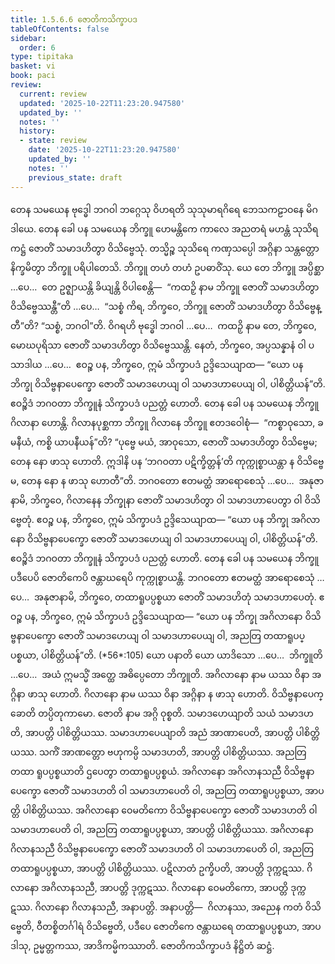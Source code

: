 ```yaml
---
title: 1.5.6.6 ဇောတိကသိက္ခာပဒ
tableOfContents: false
sidebar:
  order: 6
type: tipitaka
basket: vi
book: paci
review:
  current: review
  updated: '2025-10-22T11:23:20.947580'
  updated_by: ''
  notes: ''
  history:
  - state: review
    date: '2025-10-22T11:23:20.947580'
    updated_by: ''
    notes: ''
    previous_state: draft
---
```



<ReviewStatus review={frontmatter.review} showDetails={true} />

<HypothesisAnnotation frontmatter={frontmatter} />

<DynamicBreadcrumb />

<Division number="350" book="paci" e="ch" v="2" p="152">

<Paragraph number="1067" book="paci">
တေန သမယေန ဗုဒ္ဓေါ ဘဂဝါ ဘဂ္ဂေသု ဝိဟရတိ သုသုမာရဂိရေ ဘေသကဠာဝနေ မိဂဒါယေ. တေန ခေါ ပန သမယေန ဘိက္ခူ ဟေမန္တိကေ ကာလေ အညတရံ မဟန္တံ သုသိရကဋ္ဌံ ဇောတိံ သမာဒဟိတွာ ဝိသိဗ္ဗေသုံ. တသ္မိဉ္စ သုသိရေ ကဏှသပ္ပေါ အဂ္ဂိနာ သန္တတ္တော နိက္ခမိတွာ ဘိက္ခူ ပရိပါတေသိ. ဘိက္ခူ တဟံ တဟံ ဥပဓာဝိံသု.
</Paragraph>

<Paragraph number="1068" book="paci">
ယေ တေ ဘိက္ခူ အပ္ပိစ္ဆာ …ပေ…  တေ ဥဇ္ဈာယန္တိ ခိယျန္တိ ဝိပါစေန္တိ—  “ကထဉှိ နာမ ဘိက္ခူ ဇောတိံ သမာဒဟိတွာ ဝိသိဗ္ဗေဿန္တီ”တိ …ပေ…  “သစ္စံ ကိရ, ဘိက္ခဝေ, ဘိက္ခူ ဇောတိံ သမာဒဟိတွာ ဝိသိဗ္ဗေန္တီ”တိ? “သစ္စံ, ဘဂဝါ”တိ. ဝိဂရဟိ ဗုဒ္ဓေါ ဘဂဝါ …ပေ…  ကထဉှိ နာမ တေ, ဘိက္ခဝေ, မောဃပုရိသာ ဇောတိံ သမာဒဟိတွာ ဝိသိဗ္ဗေဿန္တိ. နေတံ, ဘိက္ခဝေ, အပ္ပသန္နာနံ ဝါ ပသာဒါယ …ပေ…  ဧဝဉ္စ ပန, ဘိက္ခဝေ, ဣမံ သိက္ခာပဒံ ဥဒ္ဒိသေယျာထ—
</Paragraph>

<Paragraph number="1069" book="paci">
<Emphasis>“ယော ပန ဘိက္ခု ဝိသိဗ္ဗနာပေက္ခော ဇောတိံ သမာဒဟေယျ ဝါ သမာဒဟာပေယျ ဝါ, ပါစိတ္တိယန်”</Emphasis>တိ.
</Paragraph>

<Paragraph number="1070" book="paci">
ဧဝဉ္စိဒံ ဘဂဝတာ ဘိက္ခူနံ သိက္ခာပဒံ ပညတ္တံ ဟောတိ.
</Paragraph>

</Division>
<Division number="351" book="paci" e="ch" v="2" p="152">

<Paragraph number="1071" book="paci">
တေန ခေါ ပန သမယေန ဘိက္ခူ ဂိလာနာ ဟောန္တိ. ဂိလာနပုစ္ဆကာ ဘိက္ခူ ဂိလာနေ ဘိက္ခူ ဧတဒဝေါစုံ—  “ကစ္စာဝုသော, ခမနီယံ, ကစ္စိ ယာပနီယန်”တိ? “ပုဗ္ဗေ မယံ, အာဝုသော, ဇောတိံ သမာဒဟိတွာ ဝိသိဗ္ဗေမ; တေန နော ဖာသု ဟောတိ. ဣဒါနိ ပန ‘ဘဂဝတာ ပဋိက္ခိတ္တန်’တိ ကုက္ကုစ္စာယန္တာ န ဝိသိဗ္ဗေမ, တေန နော န ဖာသု ဟောတီ”တိ. ဘဂဝတော ဧတမတ္ထံ အာရောစေသုံ …ပေ…  အနုဇာနာမိ, ဘိက္ခဝေ, ဂိလာနေန ဘိက္ခုနာ ဇောတိံ သမာဒဟိတွာ ဝါ သမာဒဟာပေတွာ ဝါ ဝိသိဗ္ဗေတုံ. ဧဝဉ္စ ပန, ဘိက္ခဝေ, ဣမံ သိက္ခာပဒံ ဥဒ္ဒိသေယျာထ—
</Paragraph>

<Paragraph number="1072" book="paci">
<Emphasis>“ယော ပန ဘိက္ခု အဂိလာနော ဝိသိဗ္ဗနာပေက္ခော ဇောတိံ သမာဒဟေယျ</Emphasis> <Emphasis>ဝါ သမာဒဟာပေယျ ဝါ, ပါစိတ္တိယန်”</Emphasis>တိ.
</Paragraph>

<Paragraph number="1073" book="paci">
ဧဝဉ္စိဒံ ဘဂဝတာ ဘိက္ခူနံ သိက္ခာပဒံ ပညတ္တံ ဟောတိ.
</Paragraph>

</Division>
<Division number="352" book="paci" e="ch" v="2" p="153">

<Paragraph number="1074" book="paci">
တေန ခေါ ပန သမယေန ဘိက္ခူ ပဒီပေပိ ဇောတိကေပိ ဇန္တာဃရေပိ ကုက္ကုစ္စာယန္တိ. ဘဂဝတော ဧတမတ္ထံ အာရောစေသုံ …ပေ…  အနုဇာနာမိ, ဘိက္ခဝေ, တထာရူပပ္ပစ္စယာ ဇောတိံ သမာဒဟိတုံ သမာဒဟာပေတုံ. ဧဝဉ္စ ပန, ဘိက္ခဝေ, ဣမံ သိက္ခာပဒံ ဥဒ္ဒိသေယျာထ—
</Paragraph>

</Division>
<Division number="353" book="paci" e="ch" v="2" p="153">

<Paragraph number="1075" book="paci">
<Emphasis>“ယော ပန ဘိက္ခု အဂိလာနော ဝိသိဗ္ဗနာပေက္ခော ဇောတိံ သမာဒဟေယျ ဝါ သမာဒဟာပေယျ ဝါ, အညတြ တထာရူပပ္ပစ္စယာ, ပါစိတ္တိယန်”</Emphasis>တိ. (*56*:<Emphasis>105</Emphasis>)
</Paragraph>

</Division>
<Division number="354" book="paci" e="ch" v="2" p="153">

<Paragraph number="1076" book="paci">
<Emphasis>ယော ပနာ</Emphasis>တိ ယော ယာဒိသော …ပေ…  <Emphasis>ဘိက္ခူ</Emphasis>တိ …ပေ…  အယံ ဣမသ္မိံ အတ္ထေ အဓိပ္ပေတော ဘိက္ခူတိ.
</Paragraph>

<Paragraph number="1077" book="paci">
<Emphasis>အဂိလာနော</Emphasis> နာမ ယဿ ဝိနာ အဂ္ဂိနာ ဖာသု ဟောတိ.
</Paragraph>

<Paragraph number="1078" book="paci">
<Emphasis>ဂိလာနော</Emphasis> နာမ ယဿ ဝိနာ အဂ္ဂိနာ န ဖာသု ဟောတိ.
</Paragraph>

<Paragraph number="1079" book="paci">
<Emphasis>ဝိသိဗ္ဗနာပေက္ခော</Emphasis>တိ တပ္ပိတုကာမော.
</Paragraph>

<Paragraph number="1080" book="paci">
<Emphasis>ဇောတိ</Emphasis> နာမ အဂ္ဂိ ဝုစ္စတိ.
</Paragraph>

<Paragraph number="1081" book="paci">
<Emphasis>သမာဒဟေယျာ</Emphasis>တိ သယံ သမာဒဟတိ, အာပတ္တိ ပါစိတ္တိယဿ.
</Paragraph>

<Paragraph number="1082" book="paci">
<Emphasis>သမာဒဟာပေယျာ</Emphasis>တိ အညံ အာဏာပေတိ, အာပတ္တိ ပါစိတ္တိယဿ. သကိံ အာဏတ္တော ဗဟုကမ္ပိ သမာဒဟတိ, အာပတ္တိ ပါစိတ္တိယဿ.
</Paragraph>

<Paragraph number="1083" book="paci">
<Emphasis>အညတြ တထာ ရူပပ္ပစ္စယာ</Emphasis>တိ ဌပေတွာ တထာရူပပ္ပစ္စယံ.
</Paragraph>

</Division>
<Division number="355" book="paci" e="ch" v="2" p="153">

<Paragraph number="1084" book="paci">
အဂိလာနော အဂိလာနသညီ ဝိသိဗ္ဗနာပေက္ခော ဇောတိံ သမာဒဟတိ ဝါ သမာဒဟာပေတိ ဝါ, အညတြ တထာရူပပ္ပစ္စယာ, အာပတ္တိ ပါစိတ္တိယဿ. အဂိလာနော ဝေမတိကော ဝိသိဗ္ဗနာပေက္ခော ဇောတိံ သမာဒဟတိ ဝါ သမာဒဟာပေတိ ဝါ, အညတြ တထာရူပပ္ပစ္စယာ, အာပတ္တိ ပါစိတ္တိယဿ. အဂိလာနော ဂိလာနသညီ ဝိသိဗ္ဗနာပေက္ခော ဇောတိံ သမာဒဟတိ ဝါ သမာဒဟာပေတိ ဝါ, အညတြ တထာရူပပ္ပစ္စယာ, အာပတ္တိ ပါစိတ္တိယဿ.
</Paragraph>

<Paragraph number="1085" book="paci">
ပဋိလာတံ ဥက္ခိပတိ, အာပတ္တိ ဒုက္ကဋဿ. ဂိလာနော အဂိလာနသညီ, အာပတ္တိ ဒုက္ကဋဿ. ဂိလာနော ဝေမတိကော, အာပတ္တိ ဒုက္ကဋဿ. ဂိလာနော ဂိလာနသညီ, အနာပတ္တိ.
</Paragraph>

</Division>
<Division number="356" book="paci" e="ch" v="2" p="154">

<Paragraph number="1086" book="paci">
အနာပတ္တိ—  ဂိလာနဿ, အညေန ကတံ ဝိသိဗ္ဗေတိ, ဝီတစ္စိတင်္ဂါရံ ဝိသိဗ္ဗေတိ, ပဒီပေ ဇောတိကေ ဇန္တာဃရေ တထာရူပပ္ပစ္စယာ, အာပဒါသု, ဥမ္မတ္တကဿ, အာဒိကမ္မိကဿာတိ.

</Paragraph>
</Division>

<Paragraph number="1087" type="center" book="paci">
ဇောတိကသိက္ခာပဒံ နိဋ္ဌိတံ ဆဋ္ဌံ.
</Paragraph>